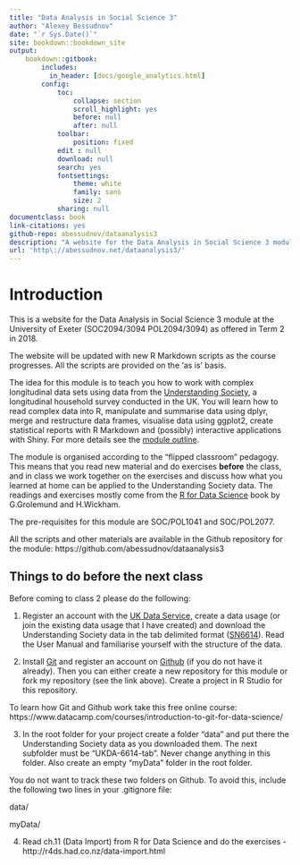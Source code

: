 ```yaml
---
title: "Data Analysis in Social Science 3"
author: "Alexey Bessudnov"
date: "`r Sys.Date()`"
site: bookdown::bookdown_site
output:
    bookdown::gitbook:
        includes:
          in_header: [docs/google_analytics.html]
        config:
            toc:
                collapse: section
                scroll_highlight: yes
                before: null
                after: null
            toolbar:
                position: fixed
            edit : null
            download: null
            search: yes
            fontsettings:
                theme: white
                family: sans
                size: 2
            sharing: null
documentclass: book
link-citations: yes
github-repo: abessudnov/dataanalysis3
description: "A website for the Data Analysis in Social Science 3 module."
url: 'http\://abessudnov.net/dataanalysis3/'
---
```


# Introduction

This is a website for the Data Analysis in Social Science 3 module at the University of Exeter (SOC2094/3094 POL2094/3094) as offered in Term 2 in 2018.

The website will be updated with new R Markdown scripts as the course progresses. All the scripts are provided on the 'as is' basis. 

The idea for this module is to teach you how to work with complex longitudinal data sets using data from the [Understanding Society](https://www.understandingsociety.ac.uk/), a longitudinal household survey conducted in the UK. You will learn how to read complex data into R, manipulate and summarise data using dplyr, merge and restructure data frames, visualise data using ggplot2, create statistical reports with R Markdown and (possibly) interactive applications with Shiny. For more details see the [module outline](http://abessudnov.net/dataanalysis3/module-outline.html).

The module is organised according to the "flipped classroom" pedagogy. This means that you read new material and do exercises **before** the class, and in class we work together on the exercises and discuss how what you learned at home can be applied to the Understanding Society data. The readings and exercises mostly come from the [R for Data Science](http://r4ds.had.co.nz/) book by G.Grolemund and H.Wickham.

The pre-requisites for this module are SOC/POL1041 and SOC/POL2077.

All the scripts and other materials are available in the Github repository for the module: https://github.com/abessudnov/dataanalysis3

## Things to do before the next class

Before coming to class 2 please do the following:

1. Register an account with the [UK Data Service](https://www.ukdataservice.ac.uk/), create a data usage (or join the existing data usage that I have created) and download the Understanding Society data in the tab delimited format ([SN6614](https://discover.ukdataservice.ac.uk/catalogue/?sn=6614)). Read the User Manual and familiarise yourself with the structure of the data.

2. Install [Git](https://git-scm.com/) and register an account on [Github](https://github.com/) (if you do not have it already). Then you can either create a new repository for this module or fork my repository (see the link above). Create a project in R Studio for this repository.

To learn how Git and Github work take this free online course: https://www.datacamp.com/courses/introduction-to-git-for-data-science/

3. In the root folder for your project create a folder "data" and put there the Understanding Society data as you downloaded them. The next subfolder must be "UKDA-6614-tab". Never change anything in this folder. Also create an empty "myData" folder in the root folder.

You do not want to track these two folders on Github. To avoid this, include the following two lines in your .gitignore file:

data/

myData/

4. Read ch.11 (Data Import) from R for Data Science and do the exercises - http://r4ds.had.co.nz/data-import.html 


